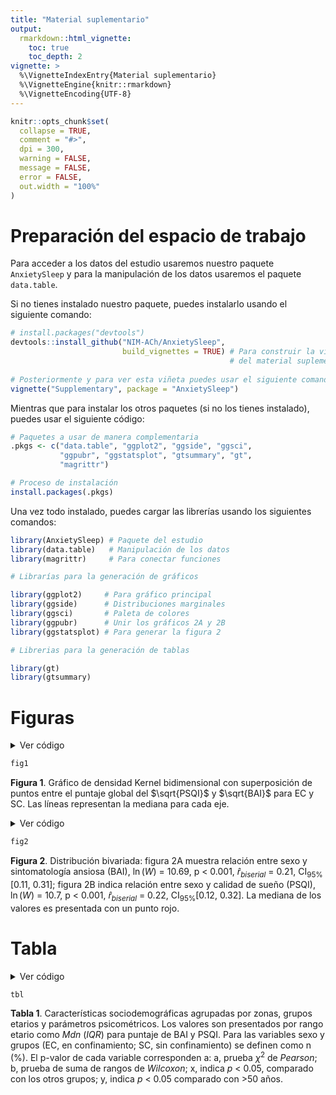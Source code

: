 ```yaml
---
title: "Material suplementario"
output: 
  rmarkdown::html_vignette:
    toc: true
    toc_depth: 2
vignette: >
  %\VignetteIndexEntry{Material suplementario}
  %\VignetteEngine{knitr::rmarkdown}
  %\VignetteEncoding{UTF-8}
---
```


```r
knitr::opts_chunk$set(
  collapse = TRUE,
  comment = "#>",
  dpi = 300,
  warning = FALSE,
  message = FALSE,
  error = FALSE,
  out.width = "100%"
)
```

# Preparación del espacio de trabajo

Para acceder a los datos del estudio usaremos nuestro paquete `AnxietySleep` y para la manipulación de los datos usaremos el paquete `data.table`.

Si no tienes instalado nuestro paquete, puedes instalarlo usando el siguiente comando:

```r
# install.packages("devtools")
devtools::install_github("NIM-ACh/AnxietySleep", 
                         build_vignettes = TRUE) # Para construir la viñeta 
                                                 # del material suplementario
                                                 
# Posteriormente y para ver esta viñeta puedes usar el siguiente comando:
vignette("Supplementary", package = "AnxietySleep") 
```

Mientras que para instalar los otros paquetes (si no los tienes instalado), puedes usar el siguiente código:

```r
# Paquetes a usar de manera complementaria
.pkgs <- c("data.table", "ggplot2", "ggside", "ggsci",
           "ggpubr", "ggstatsplot", "gtsummary", "gt",
           "magrittr")

# Proceso de instalación
install.packages(.pkgs)
```

Una vez todo instalado, puedes cargar las librerías usando los siguientes comandos:

```r
library(AnxietySleep) # Paquete del estudio
library(data.table)   # Manipulación de los datos
library(magrittr)     # Para conectar funciones

# Librarías para la generación de gráficos

library(ggplot2)     # Para gráfico principal
library(ggside)      # Distribuciones marginales
library(ggsci)       # Paleta de colores
library(ggpubr)      # Unir los gráficos 2A y 2B
library(ggstatsplot) # Para generar la figura 2

# Librerias para la generación de tablas

library(gt)
library(gtsummary)

```

# Figuras

<details><summary>Ver código</summary>
```r
# Eliminamos dos valores 
remove_outliers <- quote(-c(which.min(pits_global), which.max(pits_global)))

fig1 <- ggplot(data = dataset[i = eval(remove_outliers)],
       aes(x = sqrt(pits_global), 
           y = sqrt(beck_global))) +
  
  # Hacemos el tamaño de los puntos relativo al número de observaciones
  geom_count(shape = 21, color = "black", aes(fill = zone), show.legend = FALSE, alpha = 0.5) +
  
  # Usamos la paleta de colores del 'New England Journal of Medicine'
  scale_color_manual(values = pal_nejm()(2), aesthetics = c("fill", "color")) +
  
  # Generamos la línea de regresión LOESS
  geom_smooth(method = "loess", se = F, aes(col = zone)) +
  
  # Generamos las distribuciones marginales
  geom_xsideboxplot(mapping = aes(y = zone, fill = zone), orientation = "y", 
                    outlier.shape = 21, outlier.alpha = .5, alpha = 0.5) +
  geom_ysideboxplot(mapping = aes(x = zone, fill = zone), orientation = "x", 
                    outlier.shape = 21, outlier.alpha = .5, alpha = 0.5) +
  
  # Y eliminamos las etiquetas de los ejes de estas distribuciones marginales
  scale_xsidey_discrete(guide = guide_none()) +
  scale_ysidex_discrete(guide = guide_none()) +
  
  # Modificamos las etiquetas de los ejes
  labs(x = expression(sqrt("PSQI")),
       y = expression(sqrt("BAI")),
       col = "Confinement",
       fill = "Confinement") +
  
  # Añadimos un tema para mejorar la estética
  theme_linedraw(base_family = "Times",
                 base_size = 16) +
  
  # La leyenda la dejamos arriba del gráfico y eliminamos las lineas
  # del 'grid' del gráfico
  theme(legend.position = "top",
        panel.grid = element_blank(),
        ggside.panel.scale.x = .15,
        ggside.panel.scale.y = (.15 * 3 / 4))
```
</details>

```r
fig1
```

**Figura 1**. Gráfico de densidad Kernel bidimensional con superposición de puntos entre el puntaje global del $\sqrt{PSQI}$ y $\sqrt{BAI}$ para EC y SC. Las líneas representan la mediana para cada eje.

<details><summary>Ver código</summary>
```r
p1 <- ggstatsplot::ggbetweenstats(
  data = dataset, x = sex, y = beck_global, 
  type = "np", xlab = "", ylab = "BAI", results.subtitle = FALSE,
  palette = "default_nejm", package = "ggsci", k = 0,
  ggtheme = theme_linedraw(base_family = "Times", base_size = 16),
  ggplot.component = list(theme(panel.grid = element_blank())))

p2 <- ggstatsplot::ggbetweenstats(
  data = dataset, x = sex, y = pits_global, 
  type = "np", xlab = "Sex", ylab = "PSQI", results.subtitle = FALSE,
  palette = "default_nejm", package = "ggsci", k = 0,
  ggtheme = theme_linedraw(base_family = "Times", base_size = 16),
  ggplot.component = list(theme(panel.grid = element_blank())))

fig2 <- ggpubr::ggarrange(p1, p2, labels = c("A.", "B."), ncol = 1, hjust = 0)
```
</details>

```r
fig2
```

**Figura 2**. Distribución bivariada: figura 2A muestra relación entre sexo y sintomatología ansiosa (BAI), $\ln(W)$ = 10.69, p < 0.001, $\widehat{r}_{biserial}$ = 0.21, CI~95%~[0.11, 0.31]; figura 2B indica relación entre sexo y calidad de sueño (PSQI), $\ln(W)$ = 10.7, p < 0.001, $\widehat{r}_{biserial}$ = 0.22, CI~95%~[0.12, 0.32]. La mediana de los valores es presentada con un punto rojo.

# Tabla

<details><summary>Ver código</summary>
```r

# Generamos los datos para la tabla
tbl_data <- copy(dataset)[, `:=`(
  sexo = `attr<-`(sex, "label", "Sexo"),
  beck_global = `attr<-`(beck_global, "label", "Puntaje BAI"),
  pits_global = `attr<-`(pits_global, "label", "Puntaje PSQI")
)][]

# Etiquetas en español
gtsummary::theme_gtsummary_language("es")

# HAcemos la tabla para EC
ec_tbl <- gtsummary::tbl_summary(
  data = tbl_data[zone == "CZ"], 
  by = cat_age, 
  include = c(sexo, beck_global, pits_global),
  statistic = gtsummary::all_continuous() ~ "{median} ({IQR})") %>%
  gtsummary::add_p(pvalue_fun = function(x) gtsummary::style_pvalue(x, digits = 3)) %>%
  gtsummary::modify_header(update = gtsummary::all_stat_cols() ~ "**{level} años**<br>N = {n} ({style_percent(p)}%)")

# Y la tabla para SC
sc_tbl <- gtsummary::tbl_summary(
  data = tbl_data[zone == "UZ"], 
  by = cat_age, 
  include = c(sexo, beck_global, pits_global),
  statistic = gtsummary::all_continuous() ~ "{median} ({IQR})") %>%
  gtsummary::add_p(pvalue_fun = function(x) { gtsummary::style_pvalue(x, digits = 3) }) %>%
  gtsummary::modify_header(update = gtsummary::all_stat_cols() ~ "**{level} años**<br>N = {n} ({style_percent(p)}%)")

# Fusionamos las tablas
tbl <- gtsummary::tbl_stack(tbls = list(ec_tbl, sc_tbl), quiet = TRUE) %>%
  gtsummary::modify_footnote(gtsummary::everything() ~ NA_character_) %>%
  gtsummary::as_gt()

# Añadimos los índices de significancia a las filas específicas
tbl <- tbl %>% gt::text_transform(
  locations = gt::cells_body(columns = "stat_1", rows = c(4,9)),
  fn = function(i) paste0(i, "<sup>x</sup>")
) %>% gt::text_transform(
  locations = gt::cells_body(columns = "stat_2", rows = c(4)),
  fn = function(i) paste0(i, "<sup>y</sup>")
) %>% gt::text_transform(
  locations = gt::cells_body(columns = "p.value", rows = c(1,6)),
  fn = function(i) paste0(i, "<sup>a</sup>")
) %>% gt::text_transform(
  locations = gt::cells_body(columns = "p.value", rows = c(4:5,9:10)),
  fn = function(i) paste0(i, "<sup>b</sup>")
)

# Añadimos etiquetas a los grupos de filas
tbl <- tbl %>%
  gt::tab_spanner(label = gt::md("**Grupos etarios**"), columns = paste0("stat_", 1:4)) %>%
  gt::tab_row_group(label = gt::md("**Zona - UZ**"), rows = 6:10) %>%
  gt::tab_row_group(label = gt::md("**Zona - CZ**"), rows = 1:5) 
```
</details>

```r
tbl
```

**Tabla 1**. Características sociodemográficas agrupadas por zonas, grupos etarios y parámetros psicométricos. Los valores son presentados por rango etario como *Mdn* (*IQR*) para puntaje de BAI y PSQI. Para las variables sexo y grupos (EC, en confinamiento; SC, sin confinamiento) se definen como n (%). El p-valor de cada variable corresponden a: a, prueba $\chi^2$ de *Pearson*; b, prueba de suma de rangos de *Wilcoxon*; x, indica *p* < 0.05, comparado con los otros grupos; y, indica *p* < 0.05 comparado con >50 años.
